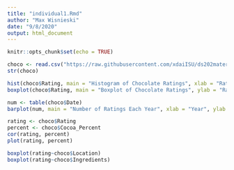 ```yaml
---
title: "individual1.Rmd"
author: "Max Wisnieski"
date: "9/8/2020"
output: html_document
---
```


```r
knitr::opts_chunk$set(echo = TRUE)
```

```r
choco <- read.csv("https://raw.githubusercontent.com/xdaiISU/ds202materials/master/hwlabs/data/choco.csv") 
str(choco)
```

```r
hist(choco$Rating, main = "Histogram of Chocolate Ratings", xlab = "Ratings")
boxplot(choco$Rating, main = "Boxplot of Chocolate Ratings", ylab = "Ratings")
```

```r
num <- table(choco$Date)
barplot(num, main = "Number of Ratings Each Year", xlab = "Year", ylab = "Total Ratings")
```

```r
rating <- choco$Rating
percent <- choco$Cocoa_Percent
cor(rating, percent)
plot(rating, percent)
```

```r
boxplot(rating~choco$Location)
boxplot(rating~choco$Ingredients)
```